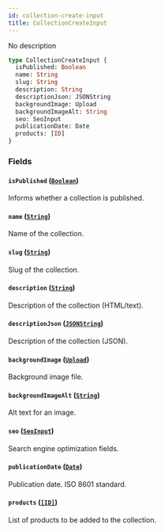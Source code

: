 ```yaml
---
id: collection-create-input
title: CollectionCreateInput
---
```


No description

```graphql
type CollectionCreateInput {
  isPublished: Boolean
  name: String
  slug: String
  description: String
  descriptionJson: JSONString
  backgroundImage: Upload
  backgroundImageAlt: String
  seo: SeoInput
  publicationDate: Date
  products: [ID]
}
```

### Fields

#### `isPublished` ([`Boolean`](/api-reference/scalars/boolean.mdx))

Informs whether a collection is published.

#### `name` ([`String`](/api-reference/scalars/string.mdx))

Name of the collection.

#### `slug` ([`String`](/api-reference/scalars/string.mdx))

Slug of the collection.

#### `description` ([`String`](/api-reference/scalars/string.mdx))

Description of the collection (HTML/text).

#### `descriptionJson` ([`JSONString`](/api-reference/scalars/json-string.mdx))

Description of the collection (JSON).

#### `backgroundImage` ([`Upload`](/api-reference/scalars/upload.mdx))

Background image file.

#### `backgroundImageAlt` ([`String`](/api-reference/scalars/string.mdx))

Alt text for an image.

#### `seo` ([`SeoInput`](/api-reference/inputs/seo-input.mdx))

Search engine optimization fields.

#### `publicationDate` ([`Date`](/api-reference/scalars/date.mdx))

Publication date. ISO 8601 standard.

#### `products` ([`[ID]`](/api-reference/scalars/id.mdx))

List of products to be added to the collection.

